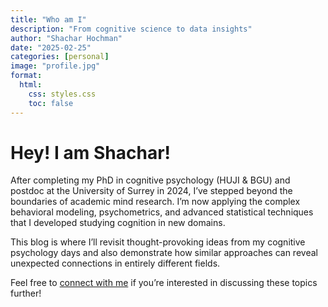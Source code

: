 ```yaml
---
title: "Who am I"
description: "From cognitive science to data insights"
author: "Shachar Hochman"
date: "2025-02-25"
categories: [personal]
image: "profile.jpg"
format:
  html:
    css: styles.css
    toc: false
---
```


# Hey! I am Shachar! {.greeting}

After completing my PhD in cognitive psychology (HUJI & BGU) and postdoc at the University of Surrey in 2024, I've stepped beyond the boundaries of academic mind research. I'm now applying the complex behavioral modeling, psychometrics, and advanced statistical techniques that I developed studying cognition in new domains.

This blog is where I'll revisit thought-provoking ideas from my cognitive psychology days and also demonstrate how similar approaches can reveal unexpected connections in entirely different fields.

::: connect
Feel free to [connect with me](mailto:shachar.hochman@gmail.com) if you're interested in discussing these topics further!
:::
